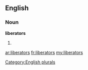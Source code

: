 ==English==

===Noun===
'''liberators'''

# {{plural of|[[liberator]]}}

[[Category:English plurals]]

[[ar:liberators]]
[[fr:liberators]]
[[my:liberators]]